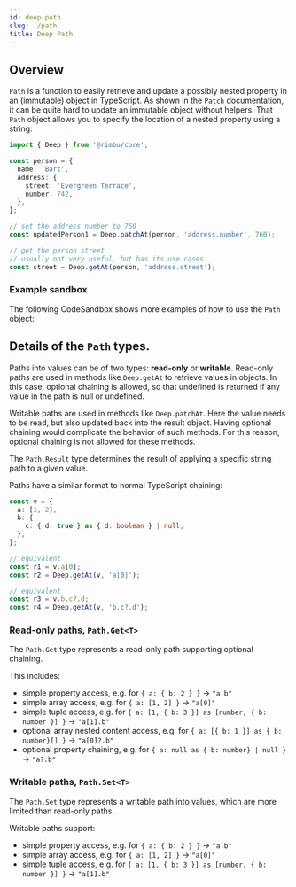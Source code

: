```yaml
---
id: deep-path
slug: ./path
title: Deep Path
---
```



## Overview

`Path` is a function to easily retrieve and update a possibly nested property in an (immutable) object in TypeScript.
As shown in the `Patch` documentation, it can be quite hard to update an immutable object without helpers.
That `Path` object allows you to specify the location of a nested property using a string:

```ts
import { Deep } from '@rimbu/core';

const person = {
  name: 'Bart',
  address: {
    street: 'Evergreen Terrace',
    number: 742,
  },
};

// set the address number to 760
const updatedPerson1 = Deep.patchAt(person, 'address.number', 760);

// get the person street
// usually not very useful, but has its use cases
const street = Deep.getAt(person, 'address.street');
```

### Example sandbox

The following CodeSandbox shows more examples of how to use the `Path` object:

<SandBox path="deep/path.ts" />

## Details of the `Path` types.

Paths into values can be of two types: **read-only** or **writable**. Read-only paths are
used in methods like `Deep.getAt` to retrieve values in objects. In this case, optional
chaining is allowed, so that undefined is returned if any value in the path is null or undefined.

Writable paths are used in methods like `Deep.patchAt`. Here the value needs to be read, but also updated
back into the result object. Having optional chaining would complicate the behavior of such methods. For
this reason, optional chaining is not allowed for these methods.

The `Path.Result` type determines the result of applying a specific string path to a given value.

Paths have a similar format to normal TypeScript chaining:

```ts
const v = {
  a: [1, 2],
  b: {
    c: { d: true } as { d: boolean } | null,
  },
};

// equivalent
const r1 = v.a[0];
const r2 = Deep.getAt(v, 'a[0]');

// equivalent
const r3 = v.b.c?.d;
const r4 = Deep.getAt(v, 'b.c?.d');
```

### Read-only paths, `Path.Get<T>`

The `Path.Get` type represents a read-only path supporting optional chaining.

This includes:

- simple property access, e.g. for `{ a: { b: 2 } }` -> `"a.b"`
- simple array access, e.g. for `{ a: [1, 2] }` -> `"a[0]"`
- simple tuple access, e.g. for `{ a: [1, { b: 3 }] as [number, { b: number }] }` -> `"a[1].b"`
- optional array nested content access, e.g. for `{ a: [{ b: 1 }] as { b: number}[] }` -> `"a[0]?.b"`
- optional property chaining, e.g. for `{ a: null as { b: number} | null }` -> `"a?.b"`

### Writable paths, `Path.Set<T>`

The `Path.Set` type represents a writable path into values, which are
more limited than read-only paths.

Writable paths support:

- simple property access, e.g. for `{ a: { b: 2 } }` -> `"a.b"`
- simple array access, e.g. for `{ a: [1, 2] }` -> `"a[0]"`
- simple tuple access, e.g. for `{ a: [1, { b: 3 }] as [number, { b: number }] }` -> `"a[1].b"`
